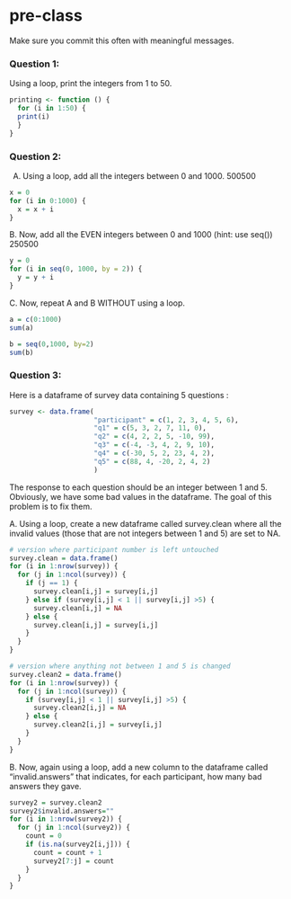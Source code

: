 # pre-class


Make sure you commit this often with meaningful messages. 


### Question 1:

Using a loop, print the integers from 1 to 50. 
```r
printing <- function () {
  for (i in 1:50) {
  print(i)
  }
}
```

### Question 2:

A.  Using a loop, add all the integers between 0 and 1000.
500500
```r
x = 0
for (i in 0:1000) {
  x = x + i
}
```

B. Now, add all the EVEN integers between 0 and 1000 (hint: use seq())
250500
```r
y = 0
for (i in seq(0, 1000, by = 2)) {
  y = y + i
}
```

C. Now, repeat A and B WITHOUT using a loop.
```r
a = c(0:1000)
sum(a)

b = seq(0,1000, by=2)
sum(b)
```

### Question 3:

Here is a dataframe of survey data containing 5 questions :

```r
survey <- data.frame(
                     "participant" = c(1, 2, 3, 4, 5, 6),
                     "q1" = c(5, 3, 2, 7, 11, 0),
                     "q2" = c(4, 2, 2, 5, -10, 99),
                     "q3" = c(-4, -3, 4, 2, 9, 10),
                     "q4" = c(-30, 5, 2, 23, 4, 2),
                     "q5" = c(88, 4, -20, 2, 4, 2)
                     )
```
The response to each question should be an integer between 1 and 5. Obviously, we have some bad values in the dataframe. The goal of this problem is to fix them.

A. Using a loop, create a new dataframe called survey.clean where all the invalid values (those that are not integers between 1 and 5) are set to NA.
```r
# version where participant number is left untouched
survey.clean = data.frame()
for (i in 1:nrow(survey)) {
  for (j in 1:ncol(survey)) {
    if (j == 1) {
      survey.clean[i,j] = survey[i,j]
    } else if (survey[i,j] < 1 || survey[i,j] >5) {
      survey.clean[i,j] = NA
    } else {
      survey.clean[i,j] = survey[i,j]
    }
  }
}

# version where anything not between 1 and 5 is changed
survey.clean2 = data.frame()
for (i in 1:nrow(survey)) {
  for (j in 1:ncol(survey)) {
    if (survey[i,j] < 1 || survey[i,j] >5) {
      survey.clean2[i,j] = NA
    } else {
      survey.clean2[i,j] = survey[i,j]
    }
  }
}
```

B. Now, again using a loop, add a new column to the dataframe called “invalid.answers” that indicates, for each participant, how many bad answers they gave.
```r
survey2 = survey.clean2
survey2$invalid.answers=""
for (i in 1:nrow(survey2)) {
  for (j in 1:ncol(survey2)) {
    count = 0
    if (is.na(survey2[i,j])) {
      count = count + 1
      survey2[7:j] = count
    }
  }
}
```
